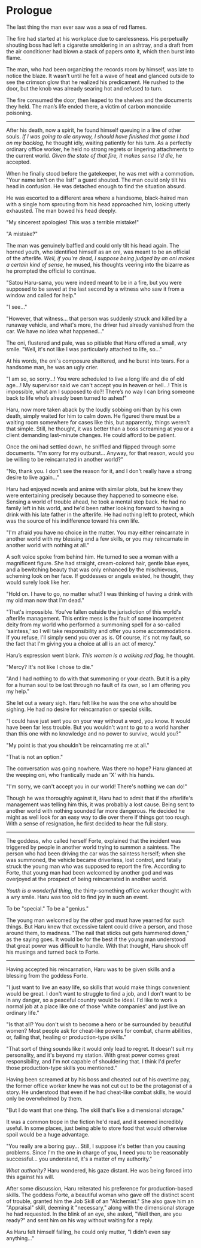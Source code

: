 # Prologue

The last thing the man ever saw was a sea of red flames.

The fire had started at his workplace due to carelessness. His perpetually shouting boss had left a cigarette smoldering in an ashtray, and a draft from the air conditioner had blown a stack of papers onto it, which then burst into flame.

The man, who had been organizing the records room by himself, was late to notice the blaze. It wasn't until he felt a wave of heat and glanced outside to see the crimson glow that he realized his predicament. He rushed to the door, but the knob was already searing hot and refused to turn.

The fire consumed the door, then leaped to the shelves and the documents they held. The man’s life ended there, a victim of carbon monoxide poisoning.

***

After his death, now a spirit, he found himself queuing in a line of other souls. *If I was going to die anyway, I should have finished that game I had on my backlog,* he thought idly, waiting patiently for his turn. As a perfectly ordinary office worker, he held no strong regrets or lingering attachments to the current world. *Given the state of that fire, it makes sense I'd die,* he accepted.

When he finally stood before the gatekeeper, he was met with a commotion. "Your name isn't on the list!" a guard shouted. The man could only tilt his head in confusion. He was detached enough to find the situation absurd.

He was escorted to a different area where a handsome, black-haired man with a single horn sprouting from his head approached him, looking utterly exhausted. The man bowed his head deeply.

"My sincerest apologies! This was a terrible mistake!"

"A mistake?"

The man was genuinely baffled and could only tilt his head again. The horned youth, who identified himself as an oni, was meant to be an official of the afterlife. *Well, if you're dead, I suppose being judged by an oni makes a certain kind of sense,* he mused, his thoughts veering into the bizarre as he prompted the official to continue.

"Satou Haru-sama, you were indeed meant to be in a fire, but you were supposed to be saved at the last second by a witness who saw it from a window and called for help."

"I see…"

"However, that witness… that person was suddenly struck and killed by a runaway vehicle, and what's more, the driver had already vanished from the car. We have no idea what happened…"

The oni, flustered and pale, was so pitiable that Haru offered a small, wry smile. "Well, it's not like I was particularly attached to life, so…"

At his words, the oni's composure shattered, and he burst into tears. For a handsome man, he was an ugly crier.

"I am so, so sorry…! You were scheduled to live a long life and die of old age…! My supervisor said we can't accept you in heaven or hell…! This is impossible, what am I supposed to do?! There’s no way I can bring someone back to life who’s already been turned to ashes!"

Haru, now more taken aback by the loudly sobbing oni than by his own death, simply waited for him to calm down. He figured there must be a waiting room somewhere for cases like this, but apparently, things weren't that simple. Still, he thought, it was better than a boss screaming at you or a client demanding last-minute changes. He could afford to be patient.

Once the oni had settled down, he sniffled and flipped through some documents. "I'm sorry for my outburst… Anyway, for that reason, would you be willing to be reincarnated in another world?"

"No, thank you. I don't see the reason for it, and I don't really have a strong desire to live again…"

Haru had enjoyed novels and anime with similar plots, but he knew they were entertaining precisely because they happened to someone else. Sensing a world of trouble ahead, he took a mental step back. He had no family left in his world, and he'd been rather looking forward to having a drink with his late father in the afterlife. He had nothing left to protect, which was the source of his indifference toward his own life.

"I'm afraid you have no choice in the matter. You may either reincarnate in another world with my blessing and a few skills, or you may reincarnate in another world with nothing at all."

A soft voice spoke from behind him. He turned to see a woman with a magnificent figure. She had straight, cream-colored hair, gentle blue eyes, and a bewitching beauty that was only enhanced by the mischievous, scheming look on her face. If goddesses or angels existed, he thought, they would surely look like her.

"Hold on. I have to go, no matter what? I was thinking of having a drink with my old man now that I'm dead."

"That's impossible. You've fallen outside the jurisdiction of this world's afterlife management. This entire mess is the fault of some incompetent deity from my world who performed a summoning spell for a so-called 'saintess,' so I will take responsibility and offer you some accommodations. If you refuse, I'll simply send you over as is. Of course, it's not my fault, so the fact that I'm giving you a choice at all is an act of mercy."

Haru’s expression went blank. *This woman is a walking red flag,* he thought.

"Mercy? It's not like I chose to die."

"And I had nothing to do with that summoning or your death. But it is a pity for a human soul to be lost through no fault of its own, so I am offering you my help."

She let out a weary sigh. Haru felt like he was the one who should be sighing. He had no desire for reincarnation or special skills.

"I could have just sent you on your way without a word, you know. It would have been far less trouble. But you wouldn't want to go to a world harsher than this one with no knowledge and no power to survive, would you?"

"My point is that you shouldn't be reincarnating me at all."

"That is not an option."

The conversation was going nowhere. Was there no hope? Haru glanced at the weeping oni, who frantically made an 'X' with his hands.

"I'm sorry, we can't accept you in our world! There's nothing we can do!"

Though he was thoroughly against it, Haru had to admit that if the afterlife's management was telling him this, it was probably a lost cause. Being sent to another world with nothing sounded far more dangerous. He decided he might as well look for an easy way to die over there if things got too rough. With a sense of resignation, he first decided to hear the full story.

***

The goddess, who called herself Forte, explained that the incident was triggered by people in another world trying to summon a saintess. The person who had been driving the car was the saintess herself; when she was summoned, the vehicle became driverless, lost control, and fatally struck the young man who was supposed to report the fire. According to Forte, that young man had been welcomed by another god and was overjoyed at the prospect of being reincarnated in another world.

*Youth is a wonderful thing,* the thirty-something office worker thought with a wry smile. Haru was too old to find joy in such an event.

To be "special." To be a "genius."

The young man welcomed by the other god must have yearned for such things. But Haru knew that excessive talent could drive a person, and those around them, to madness. "The nail that sticks out gets hammered down," as the saying goes. It would be for the best if the young man understood that great power was difficult to handle. With that thought, Haru shook off his musings and turned back to Forte.

***

Having accepted his reincarnation, Haru was to be given skills and a blessing from the goddess Forte.

"I just want to live an easy life, so skills that would make things convenient would be great. I don't want to struggle to find a job, and I don't want to be in any danger, so a peaceful country would be ideal. I'd like to work a normal job at a place like one of those 'white companies' and just live an ordinary life."

"Is that all? You don't wish to become a hero or be surrounded by beautiful women? Most people ask for cheat-like powers for combat, charm abilities, or, failing that, healing or production-type skills."

"That sort of thing sounds like it would only lead to regret. It doesn't suit my personality, and it's beyond my station. With great power comes great responsibility, and I'm not capable of shouldering that. I think I'd prefer those production-type skills you mentioned."

Having been screamed at by his boss and cheated out of his overtime pay, the former office worker knew he was not cut out to be the protagonist of a story. He understood that even if he had cheat-like combat skills, he would only be overwhelmed by them.

"But I do want that one thing. The skill that's like a dimensional storage."

It was a common trope in the fiction he'd read, and it seemed incredibly useful. In some places, just being able to store food that would otherwise spoil would be a huge advantage.

"You really are a boring guy… Still, I suppose it's better than you causing problems. Since I'm the one in charge of you, I need you to be reasonably successful… you understand, it's a matter of my authority."

*What authority?* Haru wondered, his gaze distant. He was being forced into this against his will.

After some discussion, Haru reiterated his preference for production-based skills. The goddess Forte, a beautiful woman who gave off the distinct scent of trouble, granted him the Job Skill of an "Alchemist." She also gave him an "Appraisal" skill, deeming it "necessary," along with the dimensional storage he had requested. In the blink of an eye, she asked, "Well then, are you ready?" and sent him on his way without waiting for a reply.

As Haru felt himself falling, he could only mutter, "I didn't even say anything…"
